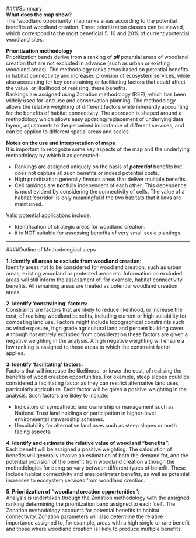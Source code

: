 ####Summary  
**What does the map show?**   
The 'woodland opportunity' map ranks areas according to the potential benefits of woodland creation.
Three prioritization classes can be viewed, which correspond to the most beneficial 5, 10 and 20% of currentlypotential woodland sites.   

**Prioritization methodology**  
Prioritization bands derive from a ranking of *__all__* potential areas of woodland creation that are not excluded in advance (such as urban or existing woodland areas). The methodology ranks areas based on potential benefits in habitat connectivity and increased provision of ecosystem services, while also accounting for key constraining or facilitating factors that could affect the value, or likelihood of realising, these benefits.       
Rankings are assigned using Zonation methodology (REF), which has been widely used for land use and conservation planning. The methodology allows the relative weighting of different  factors while inherently accounting for the benefits of habitat connectivity. The approach is shaped around a methodology which allows easy updating/replacement of underlying data layers, adjustments to the perceived importance of different services, and can be applied to different spatial areas and scales.     

**Notes on the use and interpretation of maps**  
It is important to recognize some key aspects of the map and the underlying methodology by which it as generated:

* Rankings are assigned uniquely on the basis of *__potential__* benefits but does not capture all such benefits or indeed potential costs.   
* High prioritization generally favours areas that deliver multiple benefits.   
* Cell rankings are *__not__* fully independent of each other. This dependence is most evident by considering the connectivity of cells. The value of a habitat ‘corridor’ is only meaningful if the two habitats that it links are maintained.   


Valid potential applications include: 

* Identification of strategic areas for woodland creation.  
* it is NOT suitable for assessing benefits of very small scale plantings.

***

####Outline of Methodological steps  
  
**1. Identify all areas to exclude from woodland creation:**  
Identify areas not to be considered for woodland creation, such as urban areas, existing woodland or protected areas etc. Information on excluded areas will still inform the assessment of, for example, habitat connectivity benefits. All remaining areas are treated as potential woodland creation areas.    

**2.  Identify ‘constraining’ factors:**  
Constraints are factors that are likely to reduce likelihood, or increase the cost, of realising woodland benefits, including current or high suitability for competing land use. Factors might include topographical constraints such as wind exposure, high grade agricultural land and percent building cover. Although not entirely excluded from consideration these factors are given a negative weighting in the analysis. A high negative weighting will ensure a low ranking is assigned to those areas to which the constraint factor applies.

**3. Identify ‘facilitating’ factors:**  
Factors that will increase the likelihood, or lower the cost, of realising the benefits of wood creation opportunities. For example, steep slopes could be considered a facilitating factor as they can restrict alternative land uses, particularly agriculture. Each factor will be given a positive weighting in the analysis. Such factors are likley to include:    

* Indicators of sympathetic land ownership or management such as National Trust land holdings or participation in higher-level environmental stewardship schemes.     
* Unsuitability for alternative land uses such as steep slopes or north facing aspects.    

**4. Identify and estimate the relative value of woodland “benefits”:**    
Each benefit will be assigned a positive weighting. The calculation of benefits will generally involve an estimation of both the demand for, and the potential provision of the benefit from woodland creation although the methodologies for doing so vary between different types of benefit. These include habitat connectivity and area:perimeter benefits, as well as potential increases to ecosystem services from woodland creation.

**5. Prioritization of “woodland creation opportunities”:**     
Analysis is undertaken through the Zonation methodology with the assigned ranking determining the prioritization band assigned to each ‘cell’. The Zonation methodology accounts for potential benefits to habitat connectivity. Zonation parameters will also determine the relative importance assigned to, for example, areas with a high single or rare benefit and those where woodland creation is likely to produce multiple benefits.
